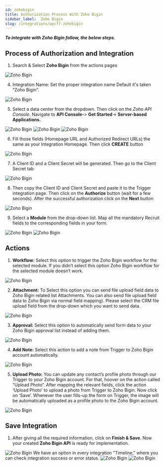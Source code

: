 ```yaml
---
id: zohobigin
title: Authorization Process With Zoho Bigin
sidebar_label:  Zoho Bigin
slug: /integrations/wpcf7-zohobigin
---
```



***To integrate with Zoho Bigin follow, the below steps.***


## Process of Authorization and Integration
1.	Search & Select **Zoho Bigin** from the actions pages
 <Image src="/actions/zoho-bigin/_select-zoho-bigin" alt="Zoho Bigin" w="1020" h="350" />

4.	Integration Name: Set the proper integration name Default it's taken “Zoho Bigin”.
 <Image src="/actions/zoho-bigin/_integration-name" alt="Zoho Bigin" w="1020" h="350" />

5. Select a data center from the dropdown. Then click on the *Zoho API Console*. Navigate to **API Console-**> **Get Started**-> **Server-based Applications.** 
 <Image src="/actions/zoho-bigin/_select-data-center" alt="Zoho Bigin" w="1020" h="350" />
 <Image src="/actions/zoho-bigin/_get-started" alt="Zoho Bigin" w="1020" h="350" />
 <Image src="/actions/zoho-bigin/_server-based-applications" alt="Zoho Bigin" w="1020" h="350" />


6.	Fill those fields (Homepage URL and Authorized Redirect URLs) the same as your Integration Homepage. Then click **CREATE** button
 <Image src="/actions/zoho-bigin/_create-api" alt="Zoho Bigin" w="1020" h="350" />

 
7.	A Client ID and a Client Secret will be generated. Then go to the Client Secret tab
 <Image src="/actions/zoho-bigin/_client-id-and-serect" alt="Zoho Bigin" w="1020" h="300" />

8.	Then copy the Client ID and Client Secret and paste it to the Trigger integration page. Then click on the **Authorize** button (wait for a few seconds). After the successful authorization click on the **Next** button
 <Image src="/actions/zoho-bigin/_authorize" alt="Zoho Bigin" w="1020" h="300" />

9.	Select a **Module** from the drop-down list. Map all the mandatory Recruit fields to the corresponding fields in your form.
 <Image src="/actions/zoho-bigin/_select-module" alt="Zoho Bigin" w="1020" h="300" />
 <Image src="/actions/zoho-bigin/_field-mapping" alt="Zoho Bigin" w="1020" h="300" />

## Actions

1. **Workflow:** Select this option to trigger the Zoho Bigin workflow for the selected module. If you didn’t select this option Zoho Bigin workflow for the selected module doesn’t work.
 <Image src="/actions/zoho-bigin/_workflow-actions" alt="Zoho Bigin" w="1020" h="350" />

2. **Attachment:** To Select this option you can send file upload field data to Zoho Bigin related list Attachments. You can also send file upload field data to Zoho Bigin via normal field mapping). Please select the CRM file upload field from the drop-down which you want to send data.
 <Image src="/actions/zoho-bigin/_attachment-actions" alt="Zoho Bigin" w="1020" h="350" />


3. **Approval:** Select this option to automatically send form data to your Zoho Bigin approval list instead of adding them.
 <Image src="/actions/zoho-bigin/_approval-actions" alt="Zoho Bigin" w="1020" h="350" />

4. **Add Note:** Select this action to add a note from Trigger to Zoho Bigin account automatically.
 <Image src="/actions/zoho-bigin/_add-notes-actions" alt="Zoho Bigin" w="1020" h="350" />

5. **Upload Photo:** You can update any contact’s profile photo through our Trigger to your Zoho Bigin account. For that, hoover on the action called “Upload Photo“. After mapping the relevant fields, click the action ‘Upload Photo’ to upload a photo from Trigger to Zoho Bigin. Now click on ‘Save’. Whenever the user fills-up the form on Trigger, the image will be automatically uploaded as a profile photo to the Zoho Bigin account.
 <Image src="/actions/zoho-bigin/_upload-photo-actions" alt="Zoho Bigin" w="1020" h="350" />

## Save Integration
1.	After giving all the required information, click on **Finish & Save**. Now your created **Zoho Bigin API** is ready for implementation.
 <Image src="/actions/zoho-bigin/_finish-and-save" alt="Zoho Bigin" w="1020" h="350" />
      We have an option in every integration "Timeline," where you can check integration success or error status.
      <Image src="/actions/zoho-bigin/_integrations-dashbord" alt="Zoho Bigin" w="1020" h="350" />
      <Image src="/actions/zoho-bigin/_timeline" alt="Zoho Bigin" w="1020" h="350" />
